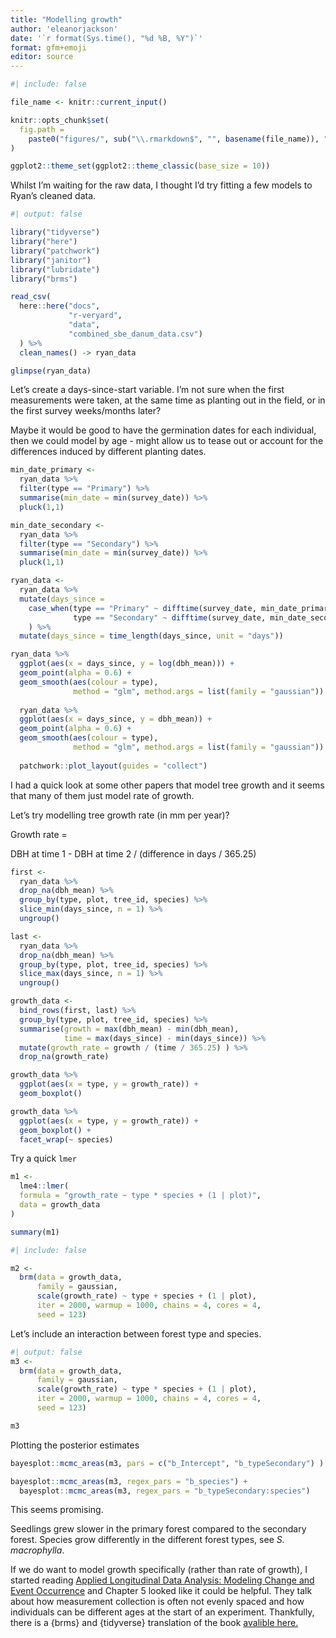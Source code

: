 ```yaml
---
title: "Modelling growth"
author: 'eleanorjackson'
date: '`r format(Sys.time(), "%d %B, %Y")`' 
format: gfm+emoji
editor: source
---
```


```r
#| include: false

file_name <- knitr::current_input()

knitr::opts_chunk$set(
  fig.path =
    paste0("figures/", sub("\\.rmarkdown$", "", basename(file_name)), "/", sep = "")
)

ggplot2::theme_set(ggplot2::theme_classic(base_size = 10))
```

Whilst I'm waiting for the raw data, 
I thought I'd try fitting a few models to Ryan's cleaned data.

```r
#| output: false

library("tidyverse")
library("here")
library("patchwork")
library("janitor")
library("lubridate")
library("brms")

```

```r
read_csv(
  here::here("docs", 
             "r-veryard", 
             "data", 
             "combined_sbe_danum_data.csv")
  ) %>% 
  clean_names() -> ryan_data

glimpse(ryan_data)
```

Let's create a days-since-start variable. 
I'm not sure when the first measurements were taken, 
at the same time as planting out in the field,
or in the first survey weeks/months later?

Maybe it would be good to have the germination dates for each individual, 
then we could model by age - 
might allow us to tease out or account for the differences induced by different planting dates.

```r
min_date_primary <-
  ryan_data %>% 
  filter(type == "Primary") %>% 
  summarise(min_date = min(survey_date)) %>% 
  pluck(1,1)

min_date_secondary <-
  ryan_data %>% 
  filter(type == "Secondary") %>% 
  summarise(min_date = min(survey_date)) %>% 
  pluck(1,1)

ryan_data <-
  ryan_data %>% 
  mutate(days_since =
    case_when(type == "Primary" ~ difftime(survey_date, min_date_primary),
              type == "Secondary" ~ difftime(survey_date, min_date_secondary))
    ) %>% 
  mutate(days_since = time_length(days_since, unit = "days"))

```

```r
ryan_data %>% 
  ggplot(aes(x = days_since, y = log(dbh_mean))) +
  geom_point(alpha = 0.6) +
  geom_smooth(aes(colour = type),
              method = "glm", method.args = list(family = "gaussian")) +
  
  ryan_data %>% 
  ggplot(aes(x = days_since, y = dbh_mean)) +
  geom_point(alpha = 0.6) +
  geom_smooth(aes(colour = type),
              method = "glm", method.args = list(family = "gaussian")) +
  
  patchwork::plot_layout(guides = "collect")
```

I had a quick look at some other papers that model tree growth
and it seems that many of them just model rate of growth.

Let's try modelling tree growth rate (in mm per year)?

Growth rate = 

DBH at time 1 - DBH at time 2 / (difference in days / 365.25)

```r
first <- 
  ryan_data %>% 
  drop_na(dbh_mean) %>% 
  group_by(type, plot, tree_id, species) %>% 
  slice_min(days_since, n = 1) %>% 
  ungroup()

last <- 
  ryan_data %>% 
  drop_na(dbh_mean) %>% 
  group_by(type, plot, tree_id, species) %>% 
  slice_max(days_since, n = 1) %>% 
  ungroup()

growth_data <- 
  bind_rows(first, last) %>% 
  group_by(type, plot, tree_id, species) %>% 
  summarise(growth = max(dbh_mean) - min(dbh_mean),
            time = max(days_since) - min(days_since)) %>% 
  mutate(growth_rate = growth / (time / 365.25) ) %>% 
  drop_na(growth_rate)
```

```r
growth_data %>% 
  ggplot(aes(x = type, y = growth_rate)) +
  geom_boxplot()
```

```r
growth_data %>% 
  ggplot(aes(x = type, y = growth_rate)) +
  geom_boxplot() +
  facet_wrap(~ species)
```

Try a quick `lmer`

```r
m1 <- 
  lme4::lmer(
  formula = "growth_rate ~ type * species + (1 | plot)",
  data = growth_data
)

summary(m1)
```


```r
#| include: false

m2 <-
  brm(data = growth_data, 
      family = gaussian,
      scale(growth_rate) ~ type + species + (1 | plot),
      iter = 2000, warmup = 1000, chains = 4, cores = 4,
      seed = 123)
```

Let's include an interaction between forest type and species.

```r
#| output: false
m3 <-
  brm(data = growth_data, 
      family = gaussian,
      scale(growth_rate) ~ type * species + (1 | plot),
      iter = 2000, warmup = 1000, chains = 4, cores = 4,
      seed = 123)
```

```r
m3
```

Plotting the posterior estimates

```r
bayesplot::mcmc_areas(m3, pars = c("b_Intercept", "b_typeSecondary") )

```

```r
bayesplot::mcmc_areas(m3, regex_pars = "b_species") +
  bayesplot::mcmc_areas(m3, regex_pars = "b_typeSecondary:species") 

```

This seems promising. 

Seedlings grew slower in the primary forest compared to the secondary forest.
Species grow differently in the different forest types, see _S. macrophylla_.


If we do want to model growth specifically (rather than rate of growth),
I started reading 
[Applied Longitudinal Data Analysis: Modeling Change and Event Occurrence](https://solo.bodleian.ox.ac.uk/permalink/44OXF_INST/101jqdh/cdi_proquest_miscellaneous_37690487)
and Chapter 5 looked like it could be helpful.
They talk about how measurement collection is often not evenly spaced and 
how individuals can be different ages at the start of an experiment.
Thankfully, there is a {brms} and {tidyverse} translation of the book [avalible here.](https://bookdown.org/content/4253/)
